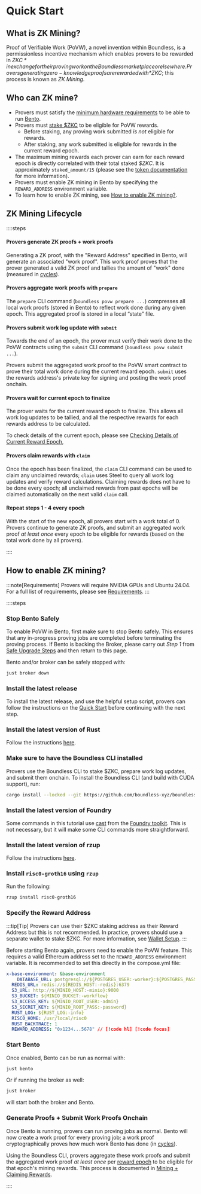 # Quick Start

## What is ZK Mining?

Proof of Verifiable Work (PoVW), a novel invention within Boundless, is a permissionless incentive mechanism which enables provers to be rewarded in *$ZKC* in exchange for their proving work on the Boundless marketplace or elsewhere. Provers generating zero-knowledge proofs are rewarded with *$ZKC*; this process is known as *ZK Mining*. 

## Who can ZK mine?

* Provers must satisfy the [minimum hardware requirements](/provers/quick-start#requirements) to be able to run [Bento](/provers/proving-stack#what-is-bento).
* Provers must [stake $ZKC](/zkc/quick-start#how-to-stake-zkc) to be eligible for PoVW rewards. 
  * Before staking, any proving work submitted *is not* eligible for rewards.
  * After staking, any work submitted is eligible for rewards in the current reward epoch.
* The maximum mining rewards each prover can earn for each reward epoch is directly correlated with their total staked *$ZKC*. It is approximately `staked_amount/15` (please see the [token documentation](https://github.com/boundless-xyz/zkc?tab=readme-ov-file#zkc) for more information).
* Provers must enable ZK mining in Bento by specifying the `REWARD_ADDRESS` environment variable. 
* To learn how to enable ZK mining, see [How to enable ZK mining?](/zkc/mining/quick-start#how-to-enable-zk-mining).

## ZK Mining Lifecycle

::::steps
#### Provers generate ZK proofs + work proofs

Generating a ZK proof, with the "Reward Address" specified in Bento, will generate an associated "work proof". This work proof proves that the prover generated a valid ZK proof and tallies the amount of "work" done (measured in [cycles](https://dev.risczero.com/terminology#clock-cycles)). 

#### Provers aggregate work proofs with `prepare`

The `prepare` CLI command (`boundless povw prepare ...`) compresses all local work proofs (stored in Bento) to reflect work done during any given epoch. This aggregated proof is stored in a local “state” file.

#### Provers submit work log update with `submit`

Towards the end of an epoch, the prover must verify their work done to the PoVW contracts using the `submit` CLI command (`boundless povw submit ...`).

Provers submit the aggregated work proof to the PoVW smart contract to prove their total work done during the current reward epoch. `submit` uses the rewards address's private key for signing and posting the work proof onchain.

#### Provers wait for current epoch to finalize

The prover waits for the current reward epoch to finalize. This allows all work log updates to be tallied, and all the respective rewards for each rewards address to be calculated.

To check details of the current epoch, please see [Checking Details of Current Reward Epoch](/zkc/mining/claiming-rewards#checking-details-of-current-reward-epoch),

#### Provers claim rewards with `claim`

Once the epoch has been finalized, the `claim` CLI command can be used to claim any unclaimed rewards; `claim` uses Steel to query all work log updates and verify reward calculations. Claiming rewards does not have to be done every epoch; all unclaimed rewards from past epochs will be claimed automatically on the next valid `claim` call.

#### Repeat steps 1 - 4 every epoch

With the start of the new epoch, all provers start with a work total of 0. Provers continue to generate ZK proofs, and submit an aggregated work proof *at least once* every epoch to be eligible for rewards (based on the total work done by all provers).

::::


## How to enable ZK mining?

:::note[Requirements]
Provers will require NVIDIA GPUs and Ubuntu 24.04. For a full list of requirements, please see [Requirements](/provers/quick-start#requirements).
:::

::::steps

### Stop Bento Safely

To enable PoVW in Bento, first make sure to stop Bento safely. This ensures that any in-progress proving jobs are completed before terminating the proving process. If Bento is backing the Broker, please carry out *Step 1* from [Safe Upgrade Steps](/provers/broker#safe-upgrade-steps) and then return to this page.

Bento and/or broker can be safely stopped with:

```bash
just broker down
```

### Install the latest release

To install the latest release, and use the helpful setup script, provers can follow the instructions on the [Quick Start](/provers/quick-start) before continuing with the next step.

### Install the latest version of Rust

Follow the instructions [here](https://www.rust-lang.org/tools/install).

### Make sure to have the Boundless CLI installed

Provers use the Boundless CLI to stake $ZKC, prepare work log updates, and submit them onchain. To install the Boundless CLI (and build with CUDA support), run:

```bash
cargo install --locked --git https://github.com/boundless-xyz/boundless boundless-cli --branch release-1.0 --bin boundless
```

### Install the latest version of Foundry

Some commands in this tutorial use [cast](https://getfoundry.sh/cast/overview) from the [Foundry toolkit](https://getfoundry.sh/). This is not necessary, but it will make some CLI commands more straightforward.

### Install the latest version of rzup

Follow the instructions [here](https://dev.risczero.com/api/zkvm/install#installation-for-x86-64-linux-and-arm64-macos).

### Install `risc0-groth16` using `rzup`

Run the following:

```bash
rzup install risc0-groth16
```

### Specify the Reward Address

:::tip[Tip]
Provers can use their $ZKC staking address as their Reward Address but this is not recommended. In practice, provers should use a separate wallet to stake $ZKC. For more information, see [Wallet Setup](/zkc/mining/wallet-setup).
:::

Before starting Bento again, provers need to enable the PoVW feature. This requires a valid Ethereum address set to the `REWARD_ADDRESS` environment variable. It is recommended to set this directly in the compose.yml file:

```yml
x-base-environment: &base-environment
    DATABASE_URL: postgresql://${POSTGRES_USER:-worker}:${POSTGRES_PASSWORD:-password}@${POSTGRES_HOST:-postgres}:${POSTGRES_PORT:-5432}/${POSTGRES_DB:-taskdb}
  REDIS_URL: redis://${REDIS_HOST:-redis}:6379
  S3_URL: http://${MINIO_HOST:-minio}:9000
  S3_BUCKET: ${MINIO_BUCKET:-workflow}
  S3_ACCESS_KEY: ${MINIO_ROOT_USER:-admin}
  S3_SECRET_KEY: ${MINIO_ROOT_PASS:-password}
  RUST_LOG: ${RUST_LOG:-info}
  RISC0_HOME: /usr/local/risc0
  RUST_BACKTRACE: 1
  REWARD_ADDRESS: "0x1234...5678" // [!code hl] [!code focus]
```

### Start Bento

Once enabled, Bento can be run as normal with:

```bash
just bento
```

Or if running the broker as well:

```bash
just broker
```

will start both the broker and Bento.

### Generate Proofs + Submit Work Proofs Onchain

Once Bento is running, provers can run proving jobs as normal. Bento will now create a work proof for every proving job; a work proof cryptographically proves how much work Bento has done (in [cycles](https://dev.risczero.com/terminology#clock-cycles)). 

Using the Boundless CLI, provers aggregate these work proofs and submit the aggregated work proof *at least once* per [reward epoch](/zkc/quick-start#how-do-zkc-rewards-work) to be eligible for that epoch's mining rewards. This process is documented in [Mining + Claiming Rewards](/zkc/mining/claiming-rewards).

::::



